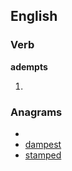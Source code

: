 ==English==

===Verb===
'''adempts'''

# {{third-person singular of|adempt}}

===Anagrams===
* {{alphagram|adempst}}
* [[dampest#English|dampest]]
* [[stamped#English|stamped]]